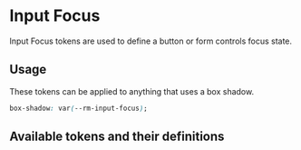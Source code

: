 
<Meta title="Tokens/Input/Input Focus" />

# Input Focus

Input Focus tokens are used to define a button or form controls focus state.

## Usage

These tokens can be applied to anything that uses a box shadow.

```css
box-shadow: var(--rm-input-focus);
```

## Available tokens and their definitions

<DesignTokenDocBlock categoryName="Input Focus" viewType="card" />
